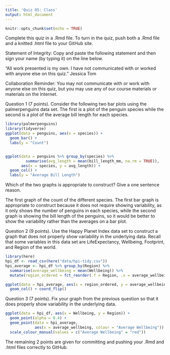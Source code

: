 ```yaml
---
title: 'Quiz 05: Class'
output: html_document
---
```


```r
knitr::opts_chunk$set(echo = TRUE)
```

Complete this quiz in a .Rmd file. To turn in the quiz, push both a .Rmd file and a knitted .html file to your GitHub site.

Statement of Integrity: Copy and paste the following statement and then sign your name (by typing it) on the line below.

“All work presented is my own. I have not communicated with or worked with anyone else on this quiz.” Jessica Tom

Collaboration Reminder: You may not communicate with or work with anyone else on this quiz, but you may use any of our course materials or materials on the Internet.



Question 1 (7 points). Consider the following two bar plots using the palmerpenguins data set. The first is a plot of the penguin species while the second is a plot of the average bill length for each species.
```r
library(palmerpenguins)
library(tidyverse)
ggplot(data = penguins, aes(x = species)) +
  geom_bar() +
  labs(y = "Count")


ggplot(data = penguins %>% group_by(species) %>%
         summarise(avg_length = mean(bill_length_mm, na.rm = TRUE)),
       aes(x = species, y = avg_length)) +
  geom_col() +
  labs(y = "Average Bill Length")

```

Which of the two graphs is appropriate to construct? Give a one sentence reason.

The first graph of the count of the different species. The first bar graph is appropriate to construct because it does not require showing variability, as it only shows the number of penguins in each species, while the second graph is showing the bill length of the penguins, so it would be better to show the variability rather than the averages on a bar plot. 


Question 2 (9 points). Use the Happy Planet Index data set to construct a graph that does not properly show variability in the underlying data. Recall that some variables in this data set are LifeExpectancy, Wellbeing, Footprint, and Region of the world.
```r
library(here)
hpi_df <- read_csv(here("data/hpi-tidy.csv"))
hpi_average <- hpi_df %>% group_by(Region) %>%
  summarise(average_wellbeing = mean(Wellbeing)) %>% 
  mutate(region_ordered = fct_reorder(.f = Region, .x = average_wellbeing))

ggplot(data = hpi_average, aes(x = region_ordered, y = average_wellbeing)) +
  geom_col() + coord_flip()
```

Question 3 (7 points). Fix your graph from the previous question so that it does properly show variability in the underlying data.
```r
ggplot(data = hpi_df, aes(x = Wellbeing, y = Region)) +
  geom_point(alpha = 0.4) +
  geom_point(data = hpi_average, 
             aes(x = average_wellbeing, colour = "Average Wellbeing")) +
  scale_colour_manual(values = c("Average Wellbeing" = "red"))
```


The remaining 2 points are given for committing and pushing your .Rmd and .html files correctly to GitHub.